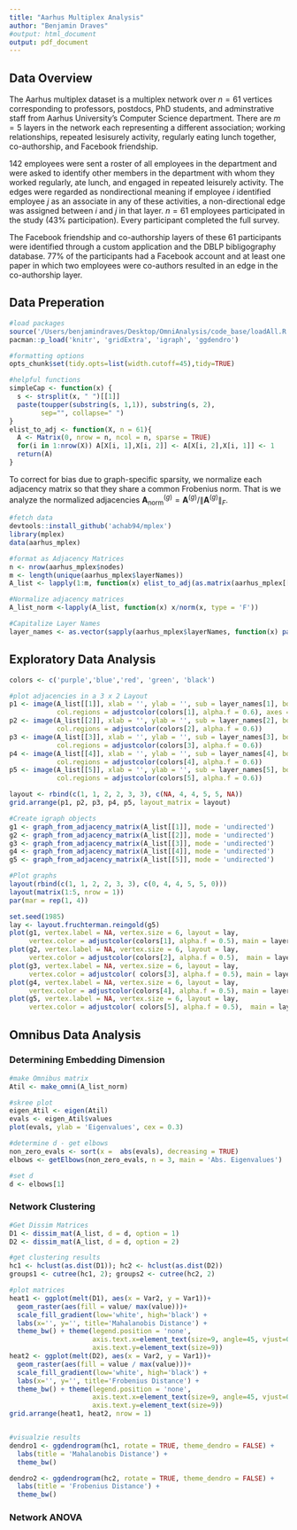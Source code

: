 ```yaml
---
title: "Aarhus Multiplex Analysis"
author: "Benjamin Draves"
#output: html_document
output: pdf_document
---
```


## Data Overview

The Aarhus multiplex dataset is a multiplex network over $n = 61$ vertices corresponding to professors, postdocs, PhD students, and adminstrative staff from Aarhus University's Computer Science department.
There are $m = 5$ layers in the network each representing a different association; working relationships, repeated lesisurely activity, regularly eating lunch together, co-authorship, and Facebook friendship. 

142 employees were sent a roster of all employees in the department and were asked to identify other members in the department with whom they worked regularly, ate lunch, and engaged in repeated leisurely activity. 
The edges were regarded as nondirectional meaning if employee $i$ identified employee $j$ as an associate in any of these activities, a non-directional edge was assigned between $i$ and $j$ in that layer. 
$n = 61$ employees participated in the study (43\% participation).
Every participant completed the full survey. 

The Facebook friendship and co-authorship layers of these 61 participants were identified through a custom application and the DBLP bibligography database. 
$77\%$ of the participants had a Facebook account and at least one paper in which two employees were co-authors resulted in an edge in the co-authorship layer. 


## Data Preperation
```r
#load packages
source('/Users/benjamindraves/Desktop/OmniAnalysis/code_base/loadAll.R')
pacman::p_load('knitr', 'gridExtra', 'igraph', 'ggdendro')

#formatting options
opts_chunk$set(tidy.opts=list(width.cutoff=45),tidy=TRUE)

#helpful functions
simpleCap <- function(x) {
  s <- strsplit(x, " ")[[1]]
  paste(toupper(substring(s, 1,1)), substring(s, 2),
        sep="", collapse=" ")
} 
elist_to_adj <- function(X, n = 61){
  A <- Matrix(0, nrow = n, ncol = n, sparse = TRUE)
  for(i in 1:nrow(X)) A[X[i, 1],X[i, 2]] <- A[X[i, 2],X[i, 1]] <- 1 
  return(A)
}
```

To correct for bias due to graph-specific sparsity, we normalize each adjacency matrix so that they share a common Frobenius norm.
That is we analyze the normalized adjacencies $\mathbf{A}_{\text{norm}}^{(g)} = \mathbf{A}^{(g)}/\|\mathbf{A}^{(g)}\|_F$. 

```r
#fetch data
devtools::install_github('achab94/mplex')
library(mplex)
data(aarhus_mplex)

#format as Adjacency Matrices
n <- nrow(aarhus_mplex$nodes)
m <- length(unique(aarhus_mplex$layerNames))
A_list <- lapply(1:m, function(x) elist_to_adj(as.matrix(aarhus_mplex[[x + 2]][1:2])))

#Normalize adjacency matrices
A_list_norm <-lapply(A_list, function(x) x/norm(x, type = 'F'))

#Capitalize Layer Names
layer_names <- as.vector(sapply(aarhus_mplex$layerNames, function(x) paste0(toupper(substring(x, 1, 1)), substring(x, 2))))
```


## Exploratory Data Analysis
```r
colors <- c('purple','blue','red', 'green', 'black')

#plot adjacencies in a 3 x 2 Layout
p1 <- image(A_list[[1]], xlab = '', ylab = '', sub = layer_names[1], border.col = NA, 
            col.regions = adjustcolor(colors[1], alpha.f = 0.6), axes = FALSE)
p2 <- image(A_list[[2]], xlab = '', ylab = '', sub = layer_names[2], border.col = NA,
            col.regions = adjustcolor(colors[2], alpha.f = 0.6))
p3 <- image(A_list[[3]], xlab = '', ylab = '', sub = layer_names[3], border.col = NA,
            col.regions = adjustcolor(colors[3], alpha.f = 0.6))
p4 <- image(A_list[[4]], xlab = '', ylab = '', sub = layer_names[4], border.col = NA,
            col.regions = adjustcolor(colors[4], alpha.f = 0.6))
p5 <- image(A_list[[5]], xlab = '', ylab = '', sub = layer_names[5], border.col = NA,
            col.regions = adjustcolor(colors[5], alpha.f = 0.6))

layout <- rbind(c(1, 1, 2, 2, 3, 3), c(NA, 4, 4, 5, 5, NA))
grid.arrange(p1, p2, p3, p4, p5, layout_matrix = layout)
```

```r
#Create igraph objects
g1 <- graph_from_adjacency_matrix(A_list[[1]], mode = 'undirected')
g2 <- graph_from_adjacency_matrix(A_list[[2]], mode = 'undirected')
g3 <- graph_from_adjacency_matrix(A_list[[3]], mode = 'undirected')
g4 <- graph_from_adjacency_matrix(A_list[[4]], mode = 'undirected')
g5 <- graph_from_adjacency_matrix(A_list[[5]], mode = 'undirected')

#Plot graphs
layout(rbind(c(1, 1, 2, 2, 3, 3), c(0, 4, 4, 5, 5, 0)))
layout(matrix(1:5, nrow = 1))
par(mar = rep(1, 4))

set.seed(1985)
lay <- layout.fruchterman.reingold(g5)
plot(g1, vertex.label = NA, vertex.size = 6, layout = lay, 
     vertex.color = adjustcolor(colors[1], alpha.f = 0.5), main = layer_names[1])
plot(g2, vertex.label = NA, vertex.size = 6, layout = lay, 
     vertex.color = adjustcolor(colors[2], alpha.f = 0.5),  main = layer_names[2])
plot(g3, vertex.label = NA, vertex.size = 6, layout = lay, 
     vertex.color = adjustcolor( colors[3], alpha.f = 0.5), main = layer_names[3])
plot(g4, vertex.label = NA, vertex.size = 6, layout = lay, 
     vertex.color = adjustcolor(colors[4], alpha.f = 0.5), main = layer_names[4])
plot(g5, vertex.label = NA, vertex.size = 6, layout = lay, 
     vertex.color = adjustcolor( colors[5], alpha.f = 0.5),  main = layer_names[5])

```

## Omnibus Data Analysis

### Determining Embedding Dimension

```r
#make Omnibus matrix
Atil <- make_omni(A_list_norm)

#skree plot 
eigen_Atil <- eigen(Atil)
evals <- eigen_Atil$values 
plot(evals, ylab = 'Eigenvalues', cex = 0.3)

#determine d - get elbows
non_zero_evals <- sort(x =  abs(evals), decreasing = TRUE)
elbows <- getElbows(non_zero_evals, n = 3, main = 'Abs. Eigenvalues')

#set d 
d <- elbows[1]
```


### Network Clustering

```r
#Get Dissim Matrices 
D1 <- dissim_mat(A_list, d = d, option = 1)
D2 <- dissim_mat(A_list, d = d, option = 2)

#get clustering results
hc1 <- hclust(as.dist(D1)); hc2 <- hclust(as.dist(D2)) 
groups1 <- cutree(hc1, 2); groups2 <- cutree(hc2, 2)

#plot matrices
heat1 <- ggplot(melt(D1), aes(x = Var2, y = Var1))+
  geom_raster(aes(fill = value/ max(value)))+
  scale_fill_gradient(low='white', high='black') +
  labs(x='', y='', title='Mahalanobis Distance') +
  theme_bw() + theme(legend.position = 'none', 
                     axis.text.x=element_text(size=9, angle=45, vjust=0.3),
                     axis.text.y=element_text(size=9))
heat2 <- ggplot(melt(D2), aes(x = Var2, y = Var1))+
  geom_raster(aes(fill = value / max(value)))+
  scale_fill_gradient(low='white', high='black') +
  labs(x='', y='', title='Frobenius Distance') +
  theme_bw() + theme(legend.position = 'none', 
                     axis.text.x=element_text(size=9, angle=45, vjust=0.3),
                     axis.text.y=element_text(size=9))
grid.arrange(heat1, heat2, nrow = 1)


#visualzie results
dendro1 <- ggdendrogram(hc1, rotate = TRUE, theme_dendro = FALSE) + 
  labs(title = 'Mahalanobis Distance') + 
  theme_bw()

dendro2 <- ggdendrogram(hc2, rotate = TRUE, theme_dendro = FALSE) + 
  labs(title = 'Frobenius Distance') + 
  theme_bw()


```



### Network ANOVA





